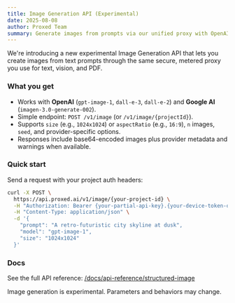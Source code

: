 ```yaml
---
title: Image Generation API (Experimental)
date: 2025-08-08
author: Proxed Team
summary: Generate images from prompts via our unified proxy with OpenAI and Google support.
---
```


We're introducing a new experimental Image Generation API that lets you create images from text prompts through the same secure, metered proxy you use for text, vision, and PDF.

### What you get
- Works with **OpenAI** (`gpt-image-1`, `dall-e-3`, `dall-e-2`) and **Google AI** (`imagen-3.0-generate-002`).
- Simple endpoint: `POST /v1/image` (or `/v1/image/{projectId}`).
- Supports `size` (e.g., `1024x1024`) or `aspectRatio` (e.g., `16:9`), `n` images, `seed`, and provider-specific options.
- Responses include base64-encoded images plus provider metadata and warnings when available.

### Quick start
Send a request with your project auth headers:

```bash
curl -X POST \
  https://api.proxed.ai/v1/image/{your-project-id} \
  -H "Authorization: Bearer {your-partial-api-key}.{your-device-token-or-test-key}" \
  -H "Content-Type: application/json" \
  -d '{
    "prompt": "A retro-futuristic city skyline at dusk",
    "model": "gpt-image-1",
    "size": "1024x1024"
  }'
```

### Docs
See the full API reference: [/docs/api-reference/structured-image](/docs/api-reference/structured-image)

<Note type="warning">Image generation is experimental. Parameters and behaviors may change.</Note>